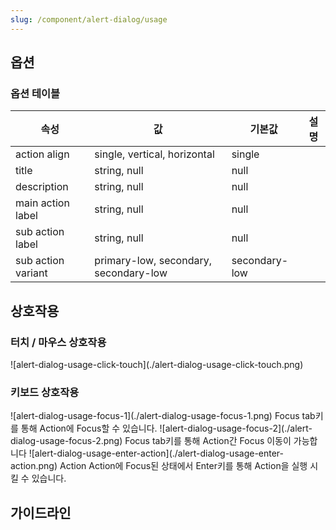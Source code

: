 ```yaml
---
slug: /component/alert-dialog/usage
---
```


## 옵션

### 옵션 테이블

| 속성               | 값                                    | 기본값        | 설명 |
| ------------------ | ------------------------------------- | ------------- | ---- |
| action align       | single, vertical, horizontal          | single        |      |
| title              | string, null                          | null          |      |
| description        | string, null                          | null          |      |
| main action label  | string, null                          | null          |      |
| sub action label   | string, null                          | null          |      |
| sub action variant | primary-low, secondary, secondary-low | secondary-low |      |

## 상호작용

### 터치 / 마우스 상호작용

<FullCard>
  <FullCardImageCell>
    ![alert-dialog-usage-click-touch](./alert-dialog-usage-click-touch.png)
  </FullCardImageCell>
</FullCard>

### 키보드 상호작용

<HalfCard>
  <HalfCardImageCell>
    ![alert-dialog-usage-focus-1](./alert-dialog-usage-focus-1.png)
  </HalfCardImageCell>
  <HalfCardDescriptionCell>
    <HalfCardDescriptionTitle>Focus</HalfCardDescriptionTitle>
    <HalfCardDescription>
      <Keyboard>tab</Keyboard>키를 통해 Action에 Focus할 수 있습니다.
    </HalfCardDescription>
  </HalfCardDescriptionCell>
</HalfCard>

<HalfCard>
  <HalfCardImageCell>
    ![alert-dialog-usage-focus-2](./alert-dialog-usage-focus-2.png)
  </HalfCardImageCell>
  <HalfCardDescriptionCell>
    <HalfCardDescriptionTitle>Focus</HalfCardDescriptionTitle>
    <HalfCardDescription>
      <Keyboard>tab</Keyboard>키를 통해 Action간 Focus 이동이 가능합니다
    </HalfCardDescription>
  </HalfCardDescriptionCell>
</HalfCard>

<HalfCard>
  <HalfCardImageCell>
    ![alert-dialog-usage-enter-action](./alert-dialog-usage-enter-action.png)
  </HalfCardImageCell>
  <HalfCardDescriptionCell>
    <HalfCardDescriptionTitle>Action</HalfCardDescriptionTitle>
    <HalfCardDescription>
      Action에 Focus된 상태에서 <Keyboard>Enter</Keyboard>키를 통해 Action을 실행 시킬 수 있습니다.
    </HalfCardDescription>
  </HalfCardDescriptionCell>
</HalfCard>

## 가이드라인
